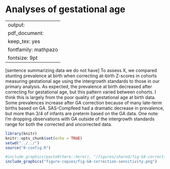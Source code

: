 # Analyses of gestational age {#gestational}

---
output:
  pdf_document:
    keep_tex: yes
fontfamily: mathpazo
fontsize: 9pt
---

\raggedright

[sentence summarizing data we do not have]
To assess X, we compared stunting prevalence at birth when correcting at-birth Z-scores in cohorts measuring gestational age using the intergrowth standards to those in our primary analysis. As expected, the prevalence at birth decreased after correcting for gestational age, but this pattern varied between cohorts. I think this is largely from the poor quality of gestational age at birth data. Some prevalences increase after GA correction because of many late-term births based on GA. SAS-Compfeed had a dramatic decrease in prevalence, but more than 3/4 of infants are preterm based on the GA data. One note: I'm dropping observations with GA outside of the intergrowth standards range for both the corrected and uncorrected data. 

```r
library(knitr)
knitr::opts_chunk$set(echo = TRUE)
setwd("../../")
source("0-config.R")
```


```r
#include_graphics(paste0(here::here(), "/figures/shared/fig-GA-correction-sensitivity.png"))
include_graphics("figure-copies/fig-GA-correction-sensitivity.png")
```


